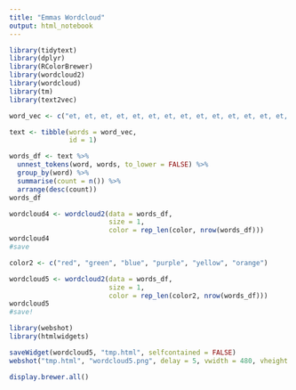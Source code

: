 ```yaml
---
title: "Emmas Wordcloud"
output: html_notebook
---
```

```r
library(tidytext)
library(dplyr)
library(RColorBrewer)
library(wordcloud2)
library(wordcloud)
library(tm)
library(text2vec)
```

```r
word_vec <- c("et, et, et, et, et, et, et, et, et, et, et, et, et, et, et, et, et, et, et, et, et, et, et, et, odio, pellentesque, diam, volutpat, commodo, sed, odio, pellentesque, diam, volutpat, commodo, sed, odio, pellentesque, diam, volutpat, commodo, sed, odio, pellentesque, diam, volutpat, commodo, sed, odio, pellentesque, diam, volutpat, commodo, sed, odio, pellentesque, diam, volutpat, commodo, sed, odio, pellentesque, diam, volutpat, commodo, sed, odio, pellentesque, diam, volutpat, commodo, sed, odio, pellentesque, diam, volutpat, commodo, sed, odio, pellentesque, diam, volutpat, commodo, sed, egestas, egestas, fringilla, phasellus, faucibus, scelerisque, eleifend, donec, pretium, vulputate, sapien, nec, sagittis, aliquam, malesuada, bibendum, arcu, vitae, elementum, curabitur, vitae, nunc, sed, velit, dignissim, sodales, ut, eu, sem, integer, vitae, justo, eget, magna, fermentum, iaculis, eu, non, diam, phasellus, vestibulum, lorem, sed, risus, egestas, egestas, fringilla, phasellus, faucibus, scelerisque, eleifend, donec, pretium, vulputate, sapien, nec, sagittis, aliquam, malesuada, bibendum, arcu, vitae, elementum, curabitur, vitae, nunc, sed, velit, dignissim, sodales, ut, eu, sem, integer, vitae, justo, eget, magna, fermentum, iaculis, eu, non, diam, phasellus, vestibulum, lorem, sed, risus, egestas, egestas, fringilla, phasellus, faucibus, scelerisque, eleifend, donec, pretium, vulputate, sapien, nec, sagittis, aliquam, malesuada, bibendum, arcu, vitae, elementum, curabitur, vitae, nunc, sed, velit, dignissim, sodales, ut, eu, sem, integer, vitae, justo, eget, magna, fermentum, iaculis, eu, non, diam, phasellus, vestibulum, lorem, sed, risus, egestas, egestas, fringilla, phasellus, faucibus, scelerisque, eleifend, donec, pretium, vulputate, sapien, nec, sagittis, aliquam, malesuada, bibendum, arcu, vitae, elementum, curabitur, vitae, nunc, sed, velit, dignissim, sodales, ut, eu, sem, integer, vitae, justo, eget, magna, fermentum, iaculis, eu, non, diam, phasellus, vestibulum, lorem, sed, risus")

text <- tibble(words = word_vec, 
               id = 1)

words_df <- text %>%
  unnest_tokens(word, words, to_lower = FALSE) %>%
  group_by(word) %>%
  summarise(count = n()) %>%
  arrange(desc(count))
words_df
```


```r
wordcloud4 <- wordcloud2(data = words_df, 
                         size = 1, 
                         color = rep_len(color, nrow(words_df)))
wordcloud4
#save
```

```r
color2 <- c("red", "green", "blue", "purple", "yellow", "orange")

wordcloud5 <- wordcloud2(data = words_df, 
                         size = 1, 
                         color = rep_len(color2, nrow(words_df)))
wordcloud5
#save!
```

```r
library(webshot)
library(htmlwidgets)
```
```r
saveWidget(wordcloud5, "tmp.html", selfcontained = FALSE)
webshot("tmp.html", "wordcloud5.png", delay = 5, vwidth = 480, vheight = 480)
```












```r
display.brewer.all()
```

```r

```


